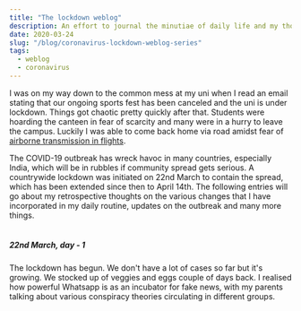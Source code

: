```yaml
---
title: "The lockdown weblog"
description: An effort to journal the minutiae of daily life and my thoughts during the ongoing coronavirus pandemic.
date: 2020-03-24
slug: "/blog/coronavirus-lockdown-weblog-series"
tags:
  - weblog
  - coronavirus
---
```


I was on my way down to the common mess at my uni when I read an email stating that our ongoing sports fest has been canceled and the uni is under lockdown. Things got chaotic pretty quickly after that. Students were hoarding the canteen in fear of scarcity and many were in a hurry to leave the campus. Luckily I was able to come back home via road amidst fear of <a href="https://www.nationalgeographic.com/science/2020/01/how-coronavirus-spreads-on-a-plane/" target="_blank">airborne transmission in flights</a>. 

The COVID-19 outbreak has wreck havoc in many countries, especially India, which will be in rubbles if community spread gets serious. A countrywide lockdown was initiated on 22nd March to contain the spread, which has been extended since then to April 14th. The following entries will go about my retrospective thoughts on the various changes that I have incorporated in my daily routine, updates on the outbreak and many more things.
<br />
<br />

##### 22nd March, day - 1
The lockdown has begun. We don't have a lot of cases so far but it's growing. We stocked up of veggies and eggs couple of days back. I realised how powerful Whatsapp is as an incubator for fake news, with my parents talking about various conspiracy theories circulating in different groups. 